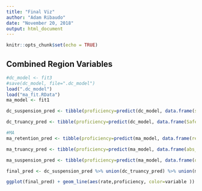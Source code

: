```yaml
---
title: "Final Viz"
author: "Adam Ribaudo"
date: "November 20, 2018"
output: html_document
---
```


```r
knitr::opts_chunk$set(echo = TRUE)
```

## Combined Region Variables

```r
#dc_model <- fit3
#save(dc_model, file=".dc_model")
load(".dc_model")
load("ma_fit.RData")
ma_model <- fit1

dc_suspension_pred <- tibble(proficiency=predict(dc_model, data.frame(suspensions=seq(.00,1,.01), Safe_Truancy_Current_Year=rep(0,101)))^2- 0.4447553) %>% bind_cols(data.frame(rate=seq(.00,1,.01))) %>% mutate(variable="DC Suspension")

dc_truancy_pred <- tibble(proficiency=predict(dc_model, data.frame(Safe_Truancy_Current_Year=seq(.00,1,.01), suspensions=rep(0,101)))^2- 0.4447553) %>% bind_cols(data.frame(rate=seq(.00,1,.01))) %>% mutate(variable="DC Truancy")

#MA
ma_retention_pred <- tibble(proficiency=predict(ma_model, data.frame(retained=seq(.00,1,.01), ooss=rep(0,101),abs_ten=rep(0,101)))- ma_model$coefficients[1]) %>% bind_cols(data.frame(rate=seq(.00,1,.01))) %>% mutate(variable="MA Retention")

ma_truancy_pred <- tibble(proficiency=predict(ma_model, data.frame(abs_ten=seq(.00,1,.01), ooss=rep(0,101),retained=rep(0,101)))- ma_model$coefficients[1]) %>% bind_cols(data.frame(rate=seq(.00,1,.01))) %>% mutate(variable="MA Truancy")

ma_suspension_pred <- tibble(proficiency=predict(ma_model, data.frame(ooss=seq(.00,1,.01), abs_ten=rep(0,101),retained=rep(0,101)))- ma_model$coefficients[1]) %>% bind_cols(data.frame(rate=seq(.00,1,.01))) %>% mutate(variable="MA Suspension")

final_pred <- dc_suspension_pred %>% union(dc_truancy_pred) %>% union(ma_retention_pred) %>% union(ma_truancy_pred) %>% union(ma_suspension_pred)

ggplot(final_pred) + geom_line(aes(rate,proficiency, color=variable ))

```
